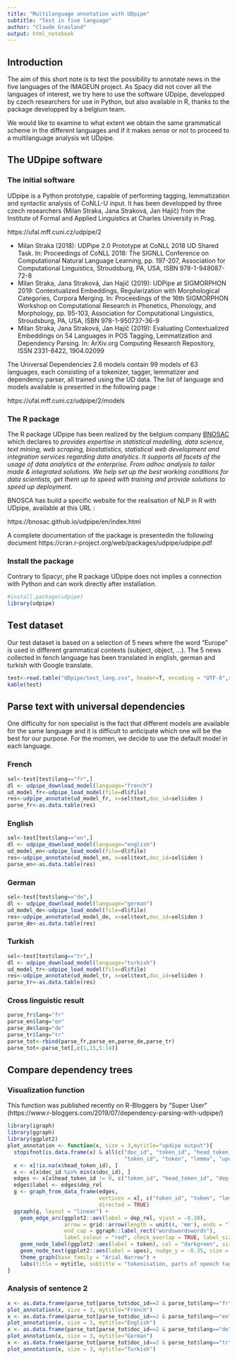 ---
title: "Multilanguage annotation with UDpipe"
subtitle: "Test in five language"
author: "Claude Grasland"
output: html_notebook
---

## Introduction

The aim of this short note is to test the possibility to annotate news in the five languages of the IMAGEUN project. As Spacy did not cover all the languages of interest, we try here to use the software UDpipe, developped by czech researchers for use in Python, but also available in R, thanks to the package developped by a belgium team.



We would like to examine to what extent we obtain the same grammatical scheme in the different languages and if it makes sense or not to proceed to a multilanguage analysis wit UDpipe.

## The UDpipe software

### The initial software

UDpipe is a Python prototype, capable of performing tagging, lemmatization and syntactic analysis of CoNLL-U input. It has been developped by three czech researchers (Milan Straka, Jana Straková, Jan Hajič) from the Institute of Formal and Applied Linguistics at Charles University in Prag. 

https://ufal.mff.cuni.cz/udpipe/2


- Milan Straka (2018): UDPipe 2.0 Prototype at CoNLL 2018 UD Shared Task. In: Proceedings of CoNLL 2018: The SIGNLL Conference on Computational Natural Language Learning, pp. 197-207, Association for Computational Linguistics, Stroudsburg, PA, USA, ISBN 978-1-948087-72-8
- Milan Straka, Jana Straková, Jan Hajič (2019): UDPipe at SIGMORPHON 2019: Contextualized Embeddings, Regularization with Morphological Categories, Corpora Merging. In: Proceedings of the 16th SIGMORPHON Workshop on Computational Research in Phonetics, Phonology, and Morphology, pp. 95-103, Association for Computational Linguistics, Stroudsburg, PA, USA, ISBN 978-1-950737-36-9
- Milan Straka, Jana Straková, Jan Hajič (2019): Evaluating Contextualized Embeddings on 54 Languages in POS Tagging, Lemmatization and Dependency Parsing. In: ArXiv.org Computing Research Repository, ISSN 2331-8422, 1904.02099

The Universal Dependencies 2.6 models contain 99 models of 63 languages, each consisting of a tokenizer, tagger, lemmatizer and dependency parser, all trained using the UD data. The list of language and models available is presented in the following page : 

https://ufal.mff.cuni.cz/udpipe/2/models



### The R package 

The R package UDpipe has been realized by the belgium company [BNOSAC](http://www.bnosac.be/index.php) which declares to *provides expertise in statistical modelling, data science, text mining, web scraping, biostatistics, statistical web development and integration services regarding data analytics. It supports all facets of the usage of data analytics at the enterprise. From adhoc analysis to tailor made & integrated solutions. We help set up the best working conditions for data scientists, get them up to speed with training and provide solutions to speed up deployment.* 

BNOSCA has build a specific website for the realisation of NLP in R with UDpipe, available at this URL : 

https://bnosac.github.io/udpipe/en/index.html

A complete documentation of the package is presentedin the following document 
https://cran.r-project.org/web/packages/udpipe/udpipe.pdf

### Install the package

Contrary to Spacyr, phe R package UDpipe does not implies a connection with Python and can work directly after installation.

```{r}
#install.package(udpipe)
library(udpipe)
```


## Test dataset


Our test dataset is based on a selection of 5 news where the word "Europe" is used in different grammatical contexts (subject, object, ...). The 5 news collected in fench language has been translated in english, german and turkish  with Google translate.


```{r}
test<-read.table("UDpipe/test_lang.csv", header=T, encoding = "UTF-8",sep=";")
kable(test)
```

## Parse text with universal dependencies

One difficulty for non specialist is the fact that different models are available for the same language and it is difficult to anticipate which one will be the best for our purpose. For the momen, we decide to use the default model in each language.

### French 

```{r}
sel<-test[test$lang=="fr",]
dl <- udpipe_download_model(language="french")
ud_model_fr<-udpipe_load_model(file=dl$file)
res<-udpipe_annotate(ud_model_fr, x=sel$text,doc_id=sel$iden )
parse_fr<-as.data.table(res)
```
### English

```{r}
sel<-test[test$lang=="en",]
dl <- udpipe_download_model(language="english")
ud_model_en<-udpipe_load_model(file=dl$file)
res<-udpipe_annotate(ud_model_en, x=sel$text,doc_id=sel$iden )
parse_en<-as.data.table(res)
```

### German

```{r}
sel<-test[test$lang=="de",]
dl <- udpipe_download_model(language="german")
ud_model_de<-udpipe_load_model(file=dl$file)
res<-udpipe_annotate(ud_model_de, x=sel$text,doc_id=sel$iden )
parse_de<-as.data.table(res)
```
### Turkish

```{r}
sel<-test[test$lang=="tr",]
dl <- udpipe_download_model(language="turkish")
ud_model_tr<-udpipe_load_model(file=dl$file)
res<-udpipe_annotate(ud_model_tr, x=sel$text,doc_id=sel$iden )
parse_tr<-as.data.table(res)
```

### Cross linguistic result

```{r}
parse_fr$lang="fr"
parse_en$lang="en"
parse_de$lang="de"
parse_tr$lang="tr"
parse_tot<-rbind(parse_fr,parse_en,parse_de,parse_tr)
parse_tot<-parse_tot[,c(1,15,5:14)]
```


## Compare dependency trees


### Visualization function

This function was published recently on R-Bloggers by "Super User" (https://www.r-bloggers.com/2019/07/dependency-parsing-with-udpipe/)

```{r}
library(igraph)
library(ggraph)
library(ggplot2)
plot_annotation <- function(x, size = 3,mytitle="updipe output"){
  stopifnot(is.data.frame(x) & all(c("doc_id", "token_id", "head_token_id", "dep_rel",
                                     "token_id", "token", "lemma", "upos", "xpos", "feats") %in% colnames(x)))
  x <- x[!is.na(x$head_token_id), ]
  x <- x[x$doc_id %in% min(x$doc_id), ]
  edges <- x[x$head_token_id != 0, c("token_id", "head_token_id", "dep_rel")]
  edges$label <- edges$dep_rel
  g <- graph_from_data_frame(edges,
                             vertices = x[, c("token_id", "token", "lemma", "upos", "xpos", "feats")],
                             directed = TRUE)
  ggraph(g, layout = "linear") +
    geom_edge_arc(ggplot2::aes(label = dep_rel, vjust = -0.20),
                  arrow = grid::arrow(length = unit(4, 'mm'), ends = "last", type = "closed"),
                  end_cap = ggraph::label_rect("wordswordswords"),
                  label_colour = "red", check_overlap = TRUE, label_size = size) +
    geom_node_label(ggplot2::aes(label = token), col = "darkgreen", size = size, fontface = "bold") +
    geom_node_text(ggplot2::aes(label = upos), nudge_y = -0.35, size = size) +
    theme_graph(base_family = "Arial Narrow") +
    labs(title = mytitle, subtitle = "tokenisation, parts of speech tagging & dependency relations")
}
```

### Analysis of sentence 2



```{r}
x <- as.data.frame(parse_tot[parse_tot$doc_id==2 & parse_tot$lang=="fr",])
plot_annotation(x, size = 3, mytitle="French")
x <- as.data.frame(parse_tot[parse_tot$doc_id==2 & parse_tot$lang=="en",])
plot_annotation(x, size = 3, mytitle="English")
x <- as.data.frame(parse_tot[parse_tot$doc_id==2 & parse_tot$lang=="de",])
plot_annotation(x, size = 3, mytitle="German")
x <- as.data.frame(parse_tot[parse_tot$doc_id==2 & parse_tot$lang=="tr",])
plot_annotation(x, size = 3, mytitle="Turkish")
```

